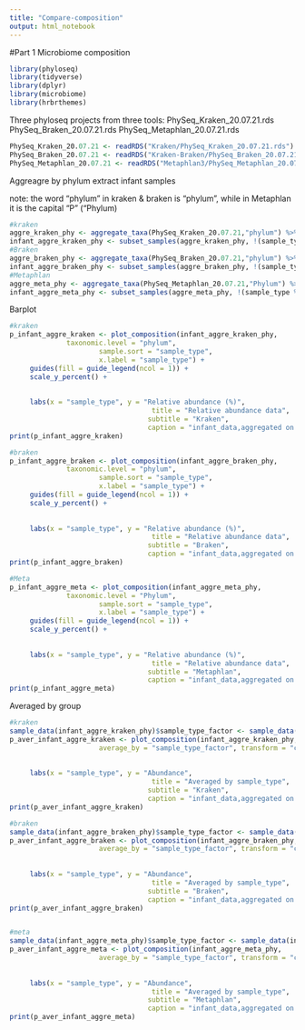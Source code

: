 ---
title: "Compare-composition"
output: html_notebook
---
#Part 1 Microbiome composition

```{r message=FALSE, warning=FALSE, include=FALSE}
library(phyloseq)
library(tidyverse)
library(dplyr)
library(microbiome)
library(hrbrthemes)
```
Three phyloseq projects from three tools:
PhySeq_Kraken_20.07.21.rds
PhySeq_Braken_20.07.21.rds
PhySeq_Metaphlan_20.07.21.rds
```{r}
PhySeq_Kraken_20.07.21 <- readRDS("Kraken/PhySeq_Kraken_20.07.21.rds")
PhySeq_Braken_20.07.21 <- readRDS("Kraken-Braken/PhySeq_Braken_20.07.21.rds")
PhySeq_Metaphlan_20.07.21 <- readRDS("Metaphlan3/PhySeq_Metaphlan_20.07.21.rds")
```

Aggreagre by phylum
extract infant samples

note: the word "phylum" in kraken & braken is "phylum", while in Metaphlan it is the capital "P" ("Phylum)
```{r}
#kraken
aggre_kraken_phy <- aggregate_taxa(PhySeq_Kraken_20.07.21,"phylum") %>% aggregate_rare(level = "phylum", detection = 0.1/100, prevalence = 1/100) %>% subset_taxa(!(phylum=="Unknown"))
infant_aggre_kraken_phy <- subset_samples(aggre_kraken_phy, !(sample_type %in% c("F","M"))) %>% microbiome::transform(transform = "compositional")
#Braken
aggre_braken_phy <- aggregate_taxa(PhySeq_Braken_20.07.21,"phylum") %>% aggregate_rare(level = "phylum", detection = 0.1/100, prevalence = 1/100)
infant_aggre_braken_phy <- subset_samples(aggre_braken_phy, !(sample_type %in% c("F","M"))) %>% microbiome::transform(transform = "compositional")
#Metaphlan
aggre_meta_phy <- aggregate_taxa(PhySeq_Metaphlan_20.07.21,"Phylum") %>% aggregate_rare(level = "Phylum", detection = 0.1/100, prevalence = 1/100)
infant_aggre_meta_phy <- subset_samples(aggre_meta_phy, !(sample_type %in% c("F","M"))) %>% microbiome::transform(transform = "compositional")
```
Barplot
```{r}
#kraken
p_infant_aggre_kraken <- plot_composition(infant_aggre_kraken_phy,
              taxonomic.level = "phylum",
                      sample.sort = "sample_type",
                      x.label = "sample_type") +
     guides(fill = guide_legend(ncol = 1)) +
     scale_y_percent() +
  
  
     labs(x = "sample_type", y = "Relative abundance (%)",
                                   title = "Relative abundance data",
                                  subtitle = "Kraken",
                                  caption = "infant_data,aggregated on phylum")
print(p_infant_aggre_kraken)

#braken
p_infant_aggre_braken <- plot_composition(infant_aggre_braken_phy,
              taxonomic.level = "phylum",
                      sample.sort = "sample_type",
                      x.label = "sample_type") +
     guides(fill = guide_legend(ncol = 1)) +
     scale_y_percent() +
  
  
     labs(x = "sample_type", y = "Relative abundance (%)",
                                   title = "Relative abundance data",
                                  subtitle = "Braken",
                                  caption = "infant_data,aggregated on phylum")
print(p_infant_aggre_braken)

#Meta
p_infant_aggre_meta <- plot_composition(infant_aggre_meta_phy,
              taxonomic.level = "Phylum",
                      sample.sort = "sample_type",
                      x.label = "sample_type") +
     guides(fill = guide_legend(ncol = 1)) +
     scale_y_percent() +
  
  
     labs(x = "sample_type", y = "Relative abundance (%)",
                                   title = "Relative abundance data",
                                  subtitle = "Metaphlan",
                                  caption = "infant_data,aggregated on phylum")
print(p_infant_aggre_meta)
```

Averaged by group
```{r}
#kraken
sample_data(infant_aggre_kraken_phy)$sample_type_factor <- sample_data(infant_aggre_kraken_phy)$sample_type %>% as.factor()
p_aver_infant_aggre_kraken <- plot_composition(infant_aggre_kraken_phy,
                      average_by = "sample_type_factor", transform = "compositional")+
  
  
     labs(x = "sample_type", y = "Abundance",
                                   title = "Averaged by sample_type",
                                  subtitle = "Kraken",
                                  caption = "infant_data,aggregated on phylum")
print(p_aver_infant_aggre_kraken)

#braken
sample_data(infant_aggre_braken_phy)$sample_type_factor <- sample_data(infant_aggre_braken_phy)$sample_type %>% as.factor()
p_aver_infant_aggre_braken <- plot_composition(infant_aggre_braken_phy,
                      average_by = "sample_type_factor", transform = "compositional")+
  
  
     labs(x = "sample_type", y = "Abundance",
                                   title = "Averaged by sample_type",
                                  subtitle = "Braken",
                                  caption = "infant_data,aggregated on phylum")
print(p_aver_infant_aggre_braken)


#meta
sample_data(infant_aggre_meta_phy)$sample_type_factor <- sample_data(infant_aggre_meta_phy)$sample_type %>% as.factor()
p_aver_infant_aggre_meta <- plot_composition(infant_aggre_meta_phy,
                      average_by = "sample_type_factor", transform = "compositional")+
  
  
     labs(x = "sample_type", y = "Abundance",
                                   title = "Averaged by sample_type",
                                  subtitle = "Metaphlan",
                                  caption = "infant_data,aggregated on phylum")
print(p_aver_infant_aggre_meta)
```

